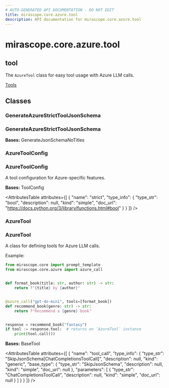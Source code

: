 ```yaml
---
# AUTO-GENERATED API DOCUMENTATION - DO NOT EDIT
title: mirascope.core.azure.tool
description: API documentation for mirascope.core.azure.tool
---
```


# mirascope.core.azure.tool

## <ApiType type="Module" module="mirascope.core.azure.tool" path="core/azure/tool" symbolName="tool" /> tool

The `AzureTool` class for easy tool usage with Azure LLM calls.

<Info title="Usage">

[Tools](/docs/mirascope/learn/tools)

</Info>

## Classes

### GenerateAzureStrictToolJsonSchema

### <ApiType type="Class" module="mirascope.core.azure.tool" path="core/azure/tool" symbolName="GenerateAzureStrictToolJsonSchema" /> GenerateAzureStrictToolJsonSchema

**Bases:** GenerateJsonSchemaNoTitles


### AzureToolConfig

### <ApiType type="Class" module="mirascope.core.azure.tool" path="core/azure/tool" symbolName="AzureToolConfig" /> AzureToolConfig

A tool configuration for Azure-specific features.

**Bases:** ToolConfig

<AttributesTable
  attributes={[
  {
    "name": "strict",
    "type_info": {
      "type_str": "bool",
      "description": null,
      "kind": "simple",
      "doc_url": "https://docs.python.org/3/library/functions.html#bool"
    }
  }
]}
/>


### AzureTool

### <ApiType type="Class" module="mirascope.core.azure.tool" path="core/azure/tool" symbolName="AzureTool" /> AzureTool

A class for defining tools for Azure LLM calls.

Example:

```python
from mirascope.core import prompt_template
from mirascope.core.azure import azure_call


def format_book(title: str, author: str) -> str:
    return f"{title} by {author}"


@azure_call("gpt-4o-mini", tools=[format_book])
def recommend_book(genre: str) -> str:
    return f"Recommend a {genre} book"


response = recommend_book("fantasy")
if tool := response.tool:  # returns an `AzureTool` instance
    print(tool.call())
```

**Bases:** BaseTool

<AttributesTable
  attributes={[
  {
    "name": "tool_call",
    "type_info": {
      "type_str": "SkipJsonSchema[ChatCompletionsToolCall]",
      "description": null,
      "kind": "generic",
      "base_type": {
        "type_str": "SkipJsonSchema",
        "description": null,
        "kind": "simple",
        "doc_url": null
      },
      "parameters": [
        {
          "type_str": "ChatCompletionsToolCall",
          "description": null,
          "kind": "simple",
          "doc_url": null
        }
      ]
    }
  }
]}
/>



